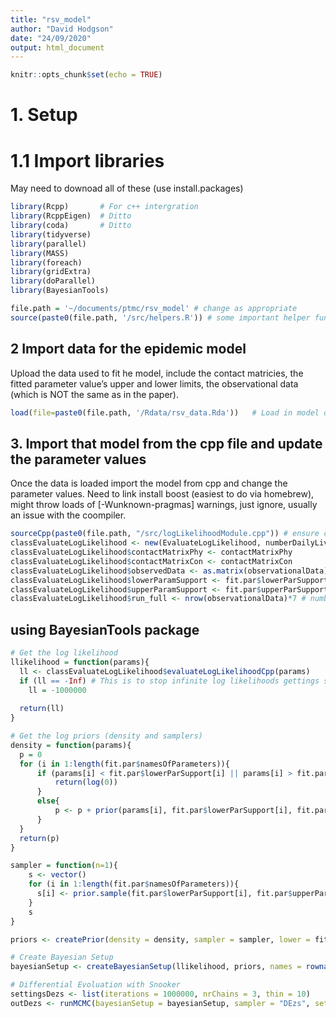 ```yaml
---
title: "rsv_model"
author: "David Hodgson"
date: "24/09/2020"
output: html_document
---
```


```r
knitr::opts_chunk$set(echo = TRUE)
```

# 1. Setup 
# 1.1 Import libraries
May need to downoad all of these (use install.packages)
```r
library(Rcpp)       # For c++ intergration
library(RcppEigen)  # Ditto
library(coda)       # Ditto
library(tidyverse)
library(parallel)
library(MASS)
library(foreach)
library(gridExtra)
library(doParallel)
library(BayesianTools)

file.path = '~/documents/ptmc/rsv_model' # change as appropriate
source(paste0(file.path, '/src/helpers.R')) # some important helper functions
```


## 2 Import data for the epidemic model 
Upload the data used to fit he model, include the contact matricies, the fitted parameter value's upper and lower limits, the observational data (which is NOT the same as in the paper).
```r

load(file=paste0(file.path, '/Rdata/rsv_data.Rda'))   # Load in model data, including observation data (which is made up (not the same as I used in the paper).

```

## 3. Import that model from the cpp file and update the parameter values 
Once the data is loaded import the model from cpp and change the parameter values.
Need to link install boost (easiest to do via homebrew), might throw loads of [-Wunknown-pragmas] warnings, just ignore, usually an issue with the coompiler.
```r

sourceCpp(paste0(file.path, "/src/logLikelihoodModule.cpp")) # ensure c++14 is enabled
classEvaluateLogLikelihood <- new(EvaluateLogLikelihood, numberDailyLiveBirths, population, ageGroupBoundary) # Calls class
classEvaluateLogLikelihood$contactMatrixPhy <- contactMatrixPhy 
classEvaluateLogLikelihood$contactMatrixCon <- contactMatrixCon
classEvaluateLogLikelihood$observedData <- as.matrix(observationalData)
classEvaluateLogLikelihood$lowerParamSupport <- fit.par$lowerParSupport
classEvaluateLogLikelihood$upperParamSupport <- fit.par$upperParSupport
classEvaluateLogLikelihood$run_full <- nrow(observationalData)*7 # number of days to fit the data and model to

```

## using BayesianTools package

```r

# Get the log likelihood
llikelihood = function(params){
  ll <- classEvaluateLogLikelihood$evaluateLogLikelihoodCpp(params)
  if (ll == -Inf) # This is to stop infinite log likelihoods gettings stuck
    ll = -1000000
  
  return(ll)
}

# Get the log priors (density and samplers)
density = function(params){
  p = 0
  for (i in 1:length(fit.par$namesOfParameters)){
      if (params[i] < fit.par$lowerParSupport[i] || params[i] > fit.par$upperParSupport[i]){
          return(log(0))
      }
      else{
          p <- p + prior(params[i], fit.par$lowerParSupport[i], fit.par$upperParSupport[i], priorDistDensity[[i]], TRUE, priorDistPar1[i], priorDistPar2[i])
      }
  }
  return(p)
}

sampler = function(n=1){
    s <- vector()
    for (i in 1:length(fit.par$namesOfParameters)){
      s[i] <- prior.sample(fit.par$lowerParSupport[i], fit.par$upperParSupport[i], priorDistSample[[i]], priorDistPar1[i], priorDistPar2[i])
    }
    s
}

priors <- createPrior(density = density, sampler = sampler, lower = fit.par$lowerParSupport, upper = fit.par$upperParSupport)

# Create Bayesian Setup
bayesianSetup <- createBayesianSetup(llikelihood, priors, names = rownames(fit.par$namesOfParameters))
```

```r

# Differential Evoluation with Snooker
settingsDezs <- list(iterations = 1000000, nrChains = 3, thin = 10)
outDezs <- runMCMC(bayesianSetup = bayesianSetup, sampler = "DEzs", settings = settingsDezs) 

```